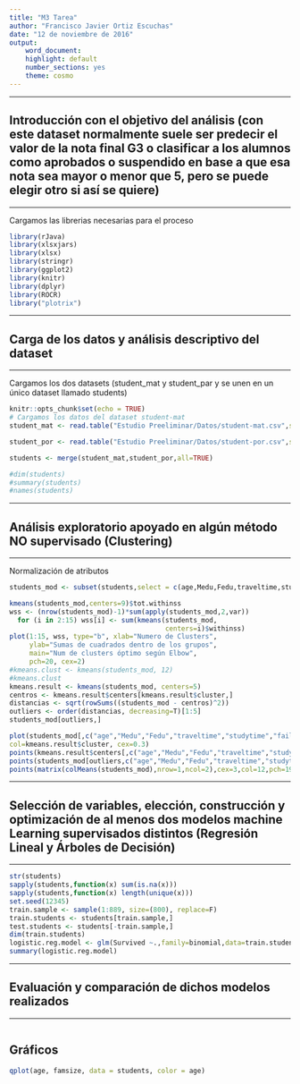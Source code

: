 ---
title: "M3 Tarea"
author: "Francisco Javier Ortiz Escuchas"
date: "12 de noviembre de 2016"
output: 
    word_document:
    highlight: default
    number_sections: yes
    theme: cosmo
---

******
## Introducción con el objetivo del análisis (con este dataset normalmente suele ser predecir el valor de la nota final G3 o clasificar a los alumnos como aprobados o suspendido en base a que esa nota sea mayor o menor que 5, pero se puede elegir otro si así se quiere)
******

Cargamos las librerias necesarias para el proceso

```{r libraries,eval=TRUE,echo=TRUE}
library(rJava)
library(xlsxjars)
library(xlsx)
library(stringr)
library(ggplot2)
library(knitr)
library(dplyr)
library(ROCR)
library("plotrix")
```
******
## Carga de los datos y análisis descriptivo del dataset
******
Cargamos los dos datasets (student_mat y student_par y se unen en un único dataset llamado students)

```{r descriptive, echo=FALSE}
knitr::opts_chunk$set(echo = TRUE)
# Cargamos los datos del dataset student-mat
student_mat <- read.table("Estudio Preeliminar/Datos/student-mat.csv",sep=";",header=TRUE)

student_por <- read.table("Estudio Preeliminar/Datos/student-por.csv",sep=";",header=TRUE)

students <- merge(student_mat,student_por,all=TRUE)

#dim(students)
#summary(students)
#names(students)
```

******
## Análisis exploratorio apoyado en algún método NO supervisado (Clustering)
******
Normalización de atributos
```{r exploratory,eval=TRUE, echo=FALSE}
students_mod <- subset(students,select = c(age,Medu,Fedu,traveltime,studytime,failures,famrel,freetime,goout))

kmeans(students_mod,centers=9)$tot.withinss
wss <- (nrow(students_mod)-1)*sum(apply(students_mod,2,var))
  for (i in 2:15) wss[i] <- sum(kmeans(students_mod,
                                       centers=i)$withinss)
plot(1:15, wss, type="b", xlab="Numero de Clusters",
     ylab="Sumas de cuadrados dentro de los grupos",
     main="Num de clusters óptimo según Elbow",
     pch=20, cex=2)
#kmeans.clust <- kmeans(students_mod, 12)
#kmeans.clust
kmeans.result <- kmeans(students_mod, centers=5)
centros <- kmeans.result$centers[kmeans.result$cluster,]
distancias <- sqrt(rowSums((students_mod - centros)^2))
outliers <- order(distancias, decreasing=T)[1:5]
students_mod[outliers,]

plot(students_mod[,c("age","Medu","Fedu","traveltime","studytime","failures","famrel","freetime","goout")], main="Detección de outliers", pch="o",
col=kmeans.result$cluster, cex=0.3)
points(kmeans.result$centers[,c("age","Medu","Fedu","traveltime","studytime","failures","famrel","freetime","goout")], col=1:5, pch=8, cex=1.5)
points(students_mod[outliers,c("age","Medu","Fedu","traveltime","studytime","failures","famrel","freetime","goout")], col=4, pch="+", cex=1.5)
points(matrix(colMeans(students_mod),nrow=1,ncol=2),cex=3,col=12,pch=19)

```
******
## Selección de variables, elección, construcción y optimización de al menos dos modelos machine Learning supervisados distintos (Regresión Lineal y Árboles de Decisión)
******
```{r selection,eval=TRUE, echo=FALSE}
str(students)
sapply(students,function(x) sum(is.na(x)))
sapply(students,function(x) length(unique(x)))
set.seed(12345)
train.sample <- sample(1:889, size=(800), replace=F)
train.students <- students[train.sample,]
test.students <- students[-train.sample,]
dim(train.students)
logistic.reg.model <- glm(Survived ~.,family=binomial,data=train.students)
summary(logistic.reg.model)
```

******
## Evaluación y comparación de dichos modelos realizados
******
```{r comparation}
```

## Gráficos
```{r graphics, echo=FALSE}
qplot(age, famsize, data = students, color = age)
```